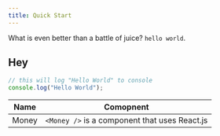 ```yaml
---
title: Quick Start
---
```


What is even better than a battle of juice? `hello world`.

## Hey

```js
// this will log "Hello World" to console
console.log("Hello World");
```

| Name  | Comopnent                                     |
| ----- | --------------------------------------------- |
| Money | `<Money />` is a component that uses React.js |

